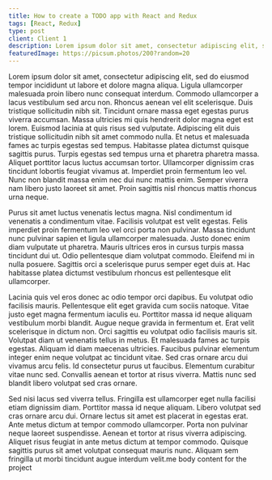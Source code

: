 ```yaml
---
title: How to create a TODO app with React and Redux
tags: [React, Redux]
type: post
client: Client 1
description: Lorem ipsum dolor sit amet, consectetur adipiscing elit, sed do eiusmod tempor incididunt ut labore et dolore magna aliqua.
featuredImage: https://picsum.photos/200?random=20
---
```


Lorem ipsum dolor sit amet, consectetur adipiscing elit, sed do eiusmod tempor incididunt ut labore et dolore magna aliqua. Ligula ullamcorper malesuada proin libero nunc consequat interdum. Commodo ullamcorper a lacus vestibulum sed arcu non. Rhoncus aenean vel elit scelerisque. Duis tristique sollicitudin nibh sit. Tincidunt ornare massa eget egestas purus viverra accumsan. Massa ultricies mi quis hendrerit dolor magna eget est lorem. Euismod lacinia at quis risus sed vulputate. Adipiscing elit duis tristique sollicitudin nibh sit amet commodo nulla. Et netus et malesuada fames ac turpis egestas sed tempus. Habitasse platea dictumst quisque sagittis purus. Turpis egestas sed tempus urna et pharetra pharetra massa. Aliquet porttitor lacus luctus accumsan tortor. Ullamcorper dignissim cras tincidunt lobortis feugiat vivamus at. Imperdiet proin fermentum leo vel. Nunc non blandit massa enim nec dui nunc mattis enim. Semper viverra nam libero justo laoreet sit amet. Proin sagittis nisl rhoncus mattis rhoncus urna neque.

Purus sit amet luctus venenatis lectus magna. Nisl condimentum id venenatis a condimentum vitae. Facilisis volutpat est velit egestas. Felis imperdiet proin fermentum leo vel orci porta non pulvinar. Massa tincidunt nunc pulvinar sapien et ligula ullamcorper malesuada. Justo donec enim diam vulputate ut pharetra. Mauris ultrices eros in cursus turpis massa tincidunt dui ut. Odio pellentesque diam volutpat commodo. Eleifend mi in nulla posuere. Sagittis orci a scelerisque purus semper eget duis at. Hac habitasse platea dictumst vestibulum rhoncus est pellentesque elit ullamcorper.

Lacinia quis vel eros donec ac odio tempor orci dapibus. Eu volutpat odio facilisis mauris. Pellentesque elit eget gravida cum sociis natoque. Vitae justo eget magna fermentum iaculis eu. Porttitor massa id neque aliquam vestibulum morbi blandit. Augue neque gravida in fermentum et. Erat velit scelerisque in dictum non. Orci sagittis eu volutpat odio facilisis mauris sit. Volutpat diam ut venenatis tellus in metus. Et malesuada fames ac turpis egestas. Aliquam id diam maecenas ultricies. Faucibus pulvinar elementum integer enim neque volutpat ac tincidunt vitae. Sed cras ornare arcu dui vivamus arcu felis. Id consectetur purus ut faucibus. Elementum curabitur vitae nunc sed. Convallis aenean et tortor at risus viverra. Mattis nunc sed blandit libero volutpat sed cras ornare.

Sed nisi lacus sed viverra tellus. Fringilla est ullamcorper eget nulla facilisi etiam dignissim diam. Porttitor massa id neque aliquam. Libero volutpat sed cras ornare arcu dui. Ornare lectus sit amet est placerat in egestas erat. Ante metus dictum at tempor commodo ullamcorper. Porta non pulvinar neque laoreet suspendisse. Aenean et tortor at risus viverra adipiscing. Aliquet risus feugiat in ante metus dictum at tempor commodo. Quisque sagittis purus sit amet volutpat consequat mauris nunc. Aliquam sem fringilla ut morbi tincidunt augue interdum velit.me body content for the project
